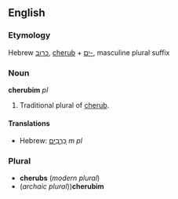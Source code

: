 ==English==
===Etymology===
Hebrew [[כרוב]], [[cherub]] + &rlm;[[-ים]]&lrm;, masculine plural suffix

===Noun===
'''cherubim''' ''pl''

# Traditional plural of [[cherub]].

====Translations====
*Hebrew: [[כרבים|כְּרֻבִים]] ''m pl''

===Plural===
*'''cherubs''' (''modern plural'')<p>
*(''archaic plural''))'''cherubim'''